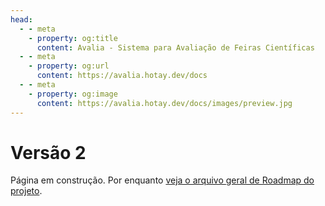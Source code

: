 ```yaml
---
head:
  - - meta
    - property: og:title
      content: Avalia - Sistema para Avaliação de Feiras Científicas
  - - meta
    - property: og:url
      content: https://avalia.hotay.dev/docs
  - - meta
    - property: og:image
      content: https://avalia.hotay.dev/docs/images/preview.jpg
---
```


# Versão 2

Página em construção. Por enquanto [veja o arquivo geral de Roadmap do projeto](https://github.com/hotaydev/avalia/blob/main/ROADMAP.md).
